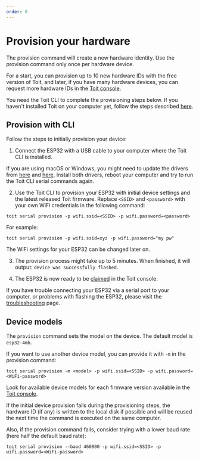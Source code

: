 ```yaml
---
order: 0
---
```


# Provision your hardware

The provision command will create a new hardware identity. Use the provision command only once per hardware device. 

For a start, you can provision up to 10 new hardware IDs with the free version of Toit, and later, if you have many hardware devices, 
you can request more hardware IDs in the [Toit console](https://console.toit.io/organization/details).

You need the Toit CLI to complete the provisioning steps below. If you haven't installed Toit on your computer yet, follow the steps described [here](../../installation/toitcli).

## Provision with CLI

Follow the steps to initially provision your device:

1. Connect the ESP32 with a USB cable to your computer where the Toit CLI is installed.

<Note type="warning" title="Update drivers!">

If you are using macOS or Windows, you might need to update the drivers from
[here](https://ftdichip.com/drivers/vcp-drivers/) and 
[here](https://www.silabs.com/developers/usb-to-uart-bridge-vcp-drivers). 
Install both drivers, reboot your computer and try to run the Toit CLI serial commands again.

</Note>

2. Use the Toit CLI to provision your ESP32 with initial device settings and the latest released Toit firmware.
Replace `<SSID>` and `<password>` with your own WiFi credentials in the following command:

```shell
toit serial provision -p wifi.ssid=<SSID> -p wifi.password=<password>
```
For example:
```shell
toit serial provision -p wifi.ssid=xyz -p wifi.password="my pw"
```

  The WiFi settings for your ESP32 can be changed later on.

3. The provision process might take up to 5 minutes. When finished, it will output: `device was successfully flashed`.

4. The ESP32 is now ready to be [claimed](../claim) in the Toit console.

<Note title="Troubleshooting">

If you have trouble connecting your ESP32 via a serial port to your computer, or problems with flashing the ESP32, please visit the [troubleshooting](../serialport) page.

</Note>

## Device models

The `provision` command sets the model on the device. The default model is `esp32-4mb`.

If you want to use another device model, you can provide it with `-m` in the provision command:

```shell
toit serial provision -m <model> -p wifi.ssid=<SSID> -p wifi.password=<WiFi-password>
```

Look for available device models for each firmware version available in the
[Toit console](https://console.toit.io/organization/firmware).

<Note title="Problems with provision">
    
If the initial device provision fails during the provisioning steps, the hardware ID (if any) is written to the local disk if possible and will be reused the next time the command is executed on the same computer.

Also, if the provision command fails, consider trying with a lower baud rate (here half the default baud rate):

```shell
toit serial provision --baud 460800 -p wifi.ssid=<SSID> -p wifi.password=<WiFi-password>
```
</Note>    
